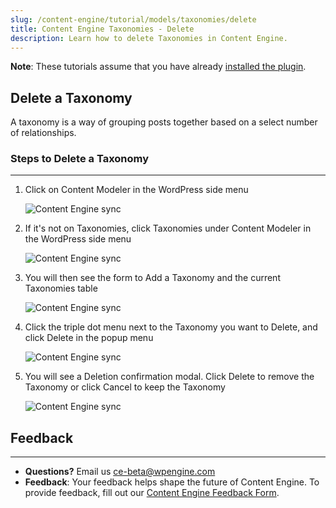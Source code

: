 ```yaml
---
slug: /content-engine/tutorial/models/taxonomies/delete
title: Content Engine Taxonomies - Delete
description: Learn how to delete Taxonomies in Content Engine.
---
```


**Note**: These tutorials assume that you have already [installed the plugin](../../introduction.mdx).

## Delete a Taxonomy

A taxonomy is a way of grouping posts together based on a select number of relationships.

### Steps to Delete a Taxonomy
---

1. Click on Content Modeler in the WordPress side menu

    ![Content Engine sync](../../../images/acm-sidebar.png)

1. If it's not on Taxonomies, click Taxonomies under Content Modeler in the WordPress side menu

    ![Content Engine sync](../../../images/taxonomy-menu.png)

1. You will then see the form to Add a Taxonomy and the current Taxonomies table

    ![Content Engine sync](../../../images/taxonomies.png)

1. Click the triple dot menu next to the Taxonomy you want to Delete, and click Delete in the popup menu

    ![Content Engine sync](../../../images/Screen_Shot_2021-09-01_at_12.15.25_PM.png)

1. You will see a Deletion confirmation modal. Click Delete to remove the Taxonomy or click Cancel to keep the Taxonomy

    ![Content Engine sync](../../../images/Screen_Shot_2021-09-01_at_12.15.15_PM.png)

## Feedback
---
- **Questions?** Email us ce-beta@wpengine.com
- **Feedback**: Your feedback helps shape the future of Content Engine. To provide feedback, fill out our [Content Engine Feedback Form](https://docs.google.com/forms/d/e/1FAIpQLSecvuZ_EMiTIOlTSwcW1JnPQcFbAcCOwGlhURkzBI8Ps9vFzA/viewform).
